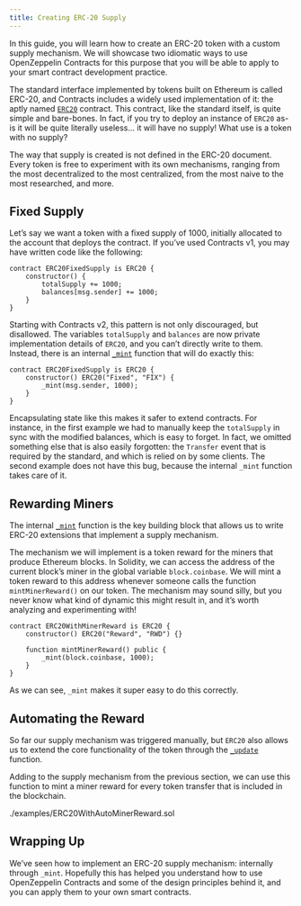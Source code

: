 ```yaml
---
title: Creating ERC-20 Supply
---
```


In this guide, you will learn how to create an ERC-20 token with a custom supply mechanism. We will showcase two idiomatic ways to use OpenZeppelin Contracts for this purpose that you will be able to apply to your smart contract development practice.

The standard interface implemented by tokens built on Ethereum is called ERC-20, and Contracts includes a widely used implementation of it: the aptly named [`ERC20`](contracts/v5.x/api/token/ERC20.mdx) contract. This contract, like the standard itself, is quite simple and bare-bones. In fact, if you try to deploy an instance of `ERC20` as-is it will be quite literally useless... it will have no supply! What use is a token with no supply?

The way that supply is created is not defined in the ERC-20 document. Every token is free to experiment with its own mechanisms, ranging from the most decentralized to the most centralized, from the most naive to the most researched, and more.

## Fixed Supply

Let’s say we want a token with a fixed supply of 1000, initially allocated to the account that deploys the contract. If you’ve used Contracts v1, you may have written code like the following:

```solidity
contract ERC20FixedSupply is ERC20 {
    constructor() {
        totalSupply += 1000;
        balances[msg.sender] += 1000;
    }
}
```

Starting with Contracts v2, this pattern is not only discouraged, but disallowed. The variables `totalSupply` and `balances` are now private implementation details of `ERC20`, and you can’t directly write to them. Instead, there is an internal [`_mint`](contracts/v5.x/api/token/ERC20.mdx#ERC20-_mint-address-uint256-) function that will do exactly this:

```solidity
contract ERC20FixedSupply is ERC20 {
    constructor() ERC20("Fixed", "FIX") {
        _mint(msg.sender, 1000);
    }
}
```

Encapsulating state like this makes it safer to extend contracts. For instance, in the first example we had to manually keep the `totalSupply` in sync with the modified balances, which is easy to forget. In fact, we omitted something else that is also easily forgotten: the `Transfer` event that is required by the standard, and which is relied on by some clients. The second example does not have this bug, because the internal `_mint` function takes care of it.

## Rewarding Miners

The internal [`_mint`](contracts/v5.x/api/token/ERC20.mdx#ERC20-_mint-address-uint256-) function is the key building block that allows us to write ERC-20 extensions that implement a supply mechanism.

The mechanism we will implement is a token reward for the miners that produce Ethereum blocks. In Solidity, we can access the address of the current block’s miner in the global variable `block.coinbase`. We will mint a token reward to this address whenever someone calls the function `mintMinerReward()` on our token. The mechanism may sound silly, but you never know what kind of dynamic this might result in, and it’s worth analyzing and experimenting with!

```solidity
contract ERC20WithMinerReward is ERC20 {
    constructor() ERC20("Reward", "RWD") {}

    function mintMinerReward() public {
        _mint(block.coinbase, 1000);
    }
}
```

As we can see, `_mint` makes it super easy to do this correctly.

## Automating the Reward

So far our supply mechanism was triggered manually, but `ERC20` also allows us to extend the core functionality of the token through the [`_update`](contracts/v5.x/api/token/ERC20.mdx#ERC20-_update-address-address-uint256-) function.

Adding to the supply mechanism from the previous section, we can use this function to mint a miner reward for every token transfer that is included in the blockchain.

<include cwd lang='solidity'>./examples/ERC20WithAutoMinerReward.sol</include>

## Wrapping Up

We’ve seen how to implement an ERC-20 supply mechanism: internally through `_mint`. Hopefully this has helped you understand how to use OpenZeppelin Contracts and some of the design principles behind it, and you can apply them to your own smart contracts.
